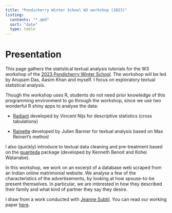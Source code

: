 ---
title: "Pondicherry Winter School W3 workshop (2023)" 
listing:
  contents: "*.qmd"
  sort: "date"
  type: table
---

# Presentation

This page gathers the statistical textual analysis tutorials for the W3 workshop of the [2023 Pondicherry Winter School](https://www.ifpindia.org/ifp-in-spotlight/digital-society-social-sciences-winter-school-november-13-17-2023/). The workshop will be led by Anupam Das, Aasim Khan and myself. I focus on exploratory textual statistical analysis.

Though the workshop uses R, students do not need prior knowledge of this programming environment to go through the workshop, since we use two wonderful R shiny apps to analyse the data:

-   [Radiant](https://radiant-rstats.github.io/docs/index.html) developed by Vincent Nijs for descriptive statistics (cross tabulations)

-   [Rainette](https://juba.github.io/rainette/index.html) developed by Julien Barnier for textual analysis based on Max Reinert's method

I also (quickly) introduce to textual data cleaning and pre-treatment based on the [quanteda](https://quanteda.io/) package (developed by Kenneth Benoit and Kohei Watanabe).

In this workshop, we work on an excerpt of a database web scraped from an Indian online matrimonial website. We analyse a few of the characteristics of the advertisements, by looking at how spouse-to-be present themselves. In particular, we are interested in how they described their family and what kind of partner they say they desire.

I draw from a work conducted with [Jeanne Subtil](https://www.linkedin.com/in/jeanne-subtil-a81757106/?originalSubdomain=fr). You can read our working paper [here](/material/wp/Digitized%20Matchmaking_WP19.pdf).
